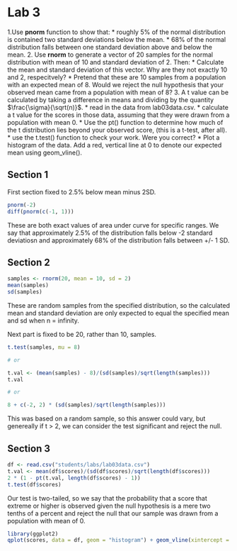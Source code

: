 Lab 3
=====

1.Use **pnorm** function to show that:
  * roughly 5% of the normal distribution is contained two standard deviations below the mean.
  * 68% of the normal distribution falls between one standard deviation above and below the mean.
2. Use **rnorm** to generate a vector of 20 samples for the normal distribution with mean of 10 and standard deviation of 2. Then:
  * Calculate the mean and standard deviation of this vector. Why are they not exactly 10 and 2, respecitvely?
  * Pretend that these are 10 samples from a population with an expected mean of 8. Would we reject the null hypothesis that your observed mean came from a population with mean of 8?
3. A t value can be calculated by taking a difference in means and dividing by the quantity $\frac{\sigma}{\sqrt(n)}$.
  * read in the data from lab03data.csv.
  * calculate a t value for the scores in those data, assuming that they were drawn from a population with mean 0.
  * Use the pt() function to determine how much of the t distribution lies beyond your observed score, (this is a t-test, after all).
  * use the t.test() function to check your work. Were you correct?
  * Plot a histogram of the data. Add a red, vertical line at 0 to denote our expected mean using geom_vline().

Section 1
-----

First section fixed to 2.5% below mean minus 2SD.

```r
pnorm(-2)
diff(pnorm(c(-1, 1)))
```

These are both exact values of area under curve for specific ranges. We say that approximately 2.5% of the distribution falls below -2 standard deviatiosn and approximately 68% of the distribution falls between +/- 1 SD.

Section 2
-----

```r
samples <- rnorm(20, mean = 10, sd = 2)
mean(samples)
sd(samples)
```

These are random samples from the specified distribution, so the calculated mean and standard deviation are only expected to equal the specified mean and sd when n = infinity.

Next part is fixed to be 20, rather than 10, samples.

```r
t.test(samples, mu = 8)

# or

t.val <- (mean(samples) - 8)/(sd(samples)/sqrt(length(samples)))
t.val

# or

8 + c(-2, 2) * (sd(samples)/sqrt(length(samples)))
```

This was based on a random sample, so this answer could vary, but genereally if t > 2, we can consider the test significant and reject the null.

Section 3
-----

```r
df <- read.csv("students/labs/lab03data.csv")
t.val <- mean(df$scores)/(sd(df$scores)/sqrt(length(df$scores)))
2 * (1 - pt(t.val, length(df$scores) - 1))
t.test(df$scores)
```

Our test is two-tailed, so we say that the probability that a score that extreme or higher is observed given the null hypothesis is a mere two tenths of a percent and reject the null that our sample was drawn from a population with mean of 0.

```r
library(ggplot2)
qplot(scores, data = df, geom = "histogram") + geom_vline(xintercept = 0, color = "red")
```